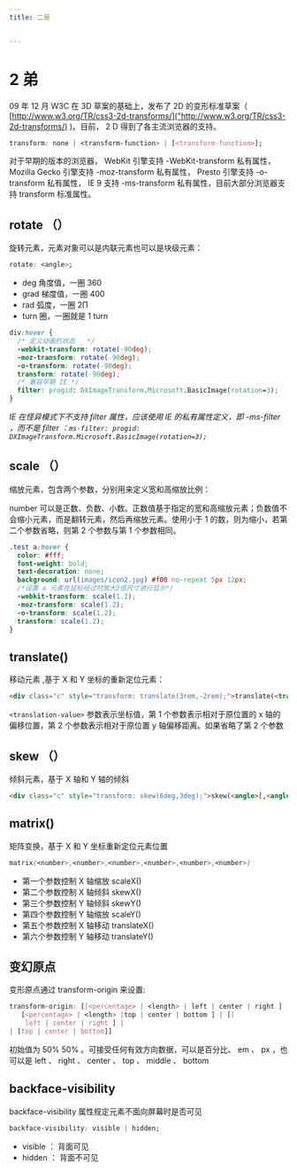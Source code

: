 ```yaml
---
title: 二哥


---
```


# 2 弟

09 年 12 月 W3C 在 3D 草案的基础上，发布了 2D 的变形标准草案（ [http://www.w3.org/TR/css3-2d-transforms/]("http://www.w3.org/TR/css3-2d-transforms/) )。目前， 2 D 得到了各主流浏览器的支持。

```css
transform: none | <transform-function> | [<transform-function>];
```

对于早期的版本的浏览器， WebKit 引擎支持 -WebKit-transform 私有属性， Mozilla Gecko 引擎支持 -moz-transform 私有属性， Presto 引擎支持 -o-transform 私有属性， IE 9 支持 -ms-transform 私有属性，目前大部分浏览器支持 transform 标准属性。

## rotate （）

旋转元素，元素对象可以是内联元素也可以是块级元素：

```css
rotate: <angle>;
```

- deg 角度值，一圈 360
- grad 梯度值，一圈 400
- rad 弧度，一圈 2Π
- turn 圈，一圈就是 1 turn

```css
div:hover {
  /* 定义动画的状态 _ */
  -webkit-transform: rotate(-90deg);
  -moz-transform: rotate(-90deg);
  -o-transform: rotate(-90deg);
  transform: rotate(-90deg);
  /* 兼容早期 IE */
  filter: progid: DXImageTransform.Microsoft.BasicImage(rotation=3);
}
```

_IE 在怪异模式下不支持 filter 属性，应该使用 IE 的私有属性定义，即 -ms-filter ，而不是 filter ：`ms-filter: progid: DXImageTransform.Microsoft.BasicImage(rotation=3);`_

## scale （）

缩放元素，包含两个参数，分别用来定义宽和高缩放比例：

number 可以是正数、负数、小数。正数值基于指定的宽和高缩放元素；负数值不会缩小元素，而是翻转元素，然后再缩放元素。使用小于 1 的数，则为缩小，若第二个参数省略，则第 2 个参数与第 1 个参数相同。

```css
.test a:hover {
  color: #fff;
  font-weight: bold;
  text-decoration: none;
  background: url(images/icon2.jpg) #f00 no-repeat 5px 12px;
  /*设置 a 元素在鼠标经过时放大2倍尺寸进行显示*/
  -webkit-transform: scale(1.2);
  -moz-transform: scale(1.2);
  -o-transform: scale(1.2);
  transform: scale(1.2);
}
```

## translate()

移动元素 ,基于 X 和 Y 坐标的重新定位元素：

```html
<div class="c" style="transform: translate(3rem,-2rem);">translate(<translation-value)[,<translation-value]</div>
```

`<translation-value>` 参数表示坐标值，第 1 个参数表示相对于原位置的 x 轴的偏移位置，第 2 个参数表示相对于原位置 y 轴偏移距离。如果省略了第 2 个参数

## skew （）

倾斜元素，基于 X 轴和 Y 轴的倾斜

```html
<div class="c" style="transform: skew(6deg,3deg);">skew(<angle>[,<angle>]);</div>
```

## matrix()

矩阵变换，基于 X 和 Y 坐标重新定位元素位置

```css
matrix(<number>,<number>,<number>,<number>,<number>,<number>)
```

- 第一个参数控制 X 轴缩放 scaleX()
- 第二个参数控制 X 轴倾斜 skewX()
- 第三个参数控制 Y 轴倾斜 skewY()
- 第四个参数控制 Y 轴缩放 scaleY()
- 第五个参数控制 X 轴移动 translateX()
- 第六个参数控制 Y 轴移动 translateY()

## 变幻原点

变形原点通过 transform-origin 来设置:

```css
transform-origin: [[<percentage> | <length> | left | center | right ]
   [<percentage> | <length> |top | center | bottom ] | [[
    left | center | right ] |
| [top | center | bottom]]
```

初始值为 50% 50% 。可接受任何有效方向数据，可以是百分比、 em 、 px ，也可以是 left 、 right 、 center 、 top 、 middle 、 bottom

## backface-visibility

backface-visibility 属性规定元素不面向屏幕时是否可见

```css
backface-visibility: visible | hidden;
```

- visible ： 背面可见
- hidden ： 背面不可见

            